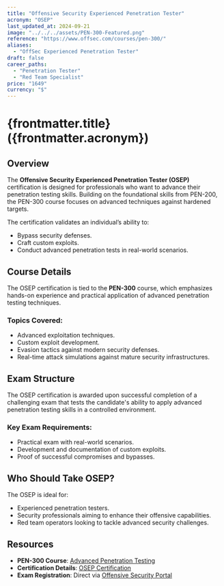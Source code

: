 ```yaml
---
title: "Offensive Security Experienced Penetration Tester"
acronym: "OSEP"
last_updated_at: 2024-09-21
image: "../../../assets/PEN-300-Featured.png"
reference: "https://www.offsec.com/courses/pen-300/"
aliases:
  - "OffSec Experienced Penetration Tester"
draft: false
career_paths:
  - "Penetration Tester"
  - "Red Team Specialist"
price: "1649"
currency: "$"
---
```


# {frontmatter.title} ({frontmatter.acronym})

## Overview

The **Offensive Security Experienced Penetration Tester (OSEP)** certification is designed for professionals who want
to advance their penetration testing skills. Building on the foundational skills from PEN-200, the PEN-300 course
focuses on advanced techniques against hardened targets.

The certification validates an individual’s ability to:

- Bypass security defenses.
- Craft custom exploits.
- Conduct advanced penetration tests in real-world scenarios.

## Course Details

The OSEP certification is tied to the **PEN-300** course, which emphasizes hands-on experience and practical application
of advanced penetration testing techniques.

### Topics Covered:

- Advanced exploitation techniques.
- Custom exploit development.
- Evasion tactics against modern security defenses.
- Real-time attack simulations against mature security infrastructures.

## Exam Structure

The OSEP certification is awarded upon successful completion of a challenging exam that tests the candidate's ability to
apply advanced penetration testing skills in a controlled environment.

### Key Exam Requirements:

- Practical exam with real-world scenarios.
- Development and documentation of custom exploits.
- Proof of successful compromises and bypasses.

## Who Should Take OSEP?

The OSEP is ideal for:

- Experienced penetration testers.
- Security professionals aiming to enhance their offensive capabilities.
- Red team operators looking to tackle advanced security challenges.

## Resources

- **PEN-300 Course**: [Advanced Penetration Testing](https://www.offsec.com/courses/pen-300/)
- **Certification Details**: [OSEP Certification](https://www.offsec.com/courses/pen-300/)
- **Exam Registration**: Direct via [Offensive Security Portal](https://www.offsec.com/)
